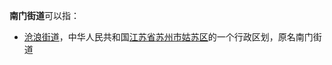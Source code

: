 '''南门街道'''可以指：
{{PRC admin/disambig|21/10/02/013/000|33/02/03/001/000|34/11/02/004/000|45/03/04/001/000}}
*[[沧浪街道|沧浪街道]]，中华人民共和国[[江苏省|江苏省]][[苏州市|苏州市]][[姑苏区|姑苏区]]的一个行政区划，原名南门街道
{{disambig|cat=四字乡级行政区划消歧义}}